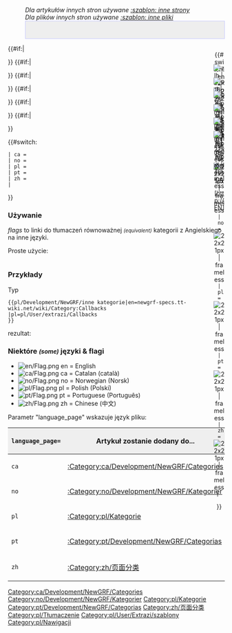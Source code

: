 <noinclude>
</noinclude><!--
--><noinclude>
:''Dla artykułów innych stron używane <!--[[:Template:Other languages]]-->[[Template:pl/Development/NewGRF/inne strony|:szablon: inne strony]]''
:''Dla plików innych stron używane <!--[[:Template:Other languages files]]-->[[Template:pl/Development/NewGRF/inne pliki|:szablon: inne pliki]]''</noinclude><includeonly><div style=" height: 40px; float: {{{float|right}}}; border: 1px solid #c7c8fe; background-color: #EEE;">
<div style=" height: 20px; width: 26px; float: right; text-align:center;"><!-- ======== Main page ===========
-->{{#switch: {{lc:{{{language_page|}}}}}
<!-- | en = [[File:en/Openttd.ico.png|link=Main Page| 22x21px | frameless]]--><!--
--> | en = [[File:en/Openttd.ico.png|link=http://newgrf-specs.tt-wiki.net/wiki/Main Page| 22x21px | frameless]]
 | ca = [[File:en/Openttd.ico.png|link=ca/Main Page| 22x21px | frameless]]
 | no = [[File:en/Openttd.ico.png|link=no/Main Page| 22x21px | frameless]]
 | pl = [[File:en/Openttd.ico.png|link=pl/Main Page| 22x21px | frameless]]
 | pt = [[File:en/Openttd.ico.png|link=pt/Main Page| 22x21px | frameless]]
 | zh = [[File:en/Openttd.ico.png|link=zh/Main Page| 22x21px | frameless]]
 | 
}}
</div><!--
-->{{#if:{{{zh|}}}|<div style=" height: 20px; width: 26px; float: right; text-align:center;">[[File:zh/Flag.png|link=:Category:{{{zh}}}/Zh | zh | 22x16px | frameless]]<br/>[[:Category:{{{zh}}}/Zh|ZH]]</div>}}<!--
-->{{#if:{{{pt|}}}|<div style=" height: 20px; width: 26px; float: right; text-align:center;">[[File:pt/Flag.png|link=:Category:{{{pt}}}/Pt | pt | 22x16px | frameless]]<br/>[[:Category:{{{pt}}}/Pt|PT]]</div>}}<!--
-->{{#if:{{{pl|}}}|<div style=" height: 20px; width: 26px; float: right; text-align:center;">[[File:pl/Flag.png|link=:Category:{{{pl}}}/Pl | pl | 22x16px | frameless]]<br/>[[:Category:{{{pl}}}/Pl|PL]]</div>}}<!--
-->{{#if:{{{no|}}}|<div style=" height: 20px; width: 26px; float: right; text-align:center;">[[File:no/Flag.png|link=:Category:{{{no}}}/No | no | 22x16px | frameless]]<br/>[[:Category:{{{no}}}/No|NO]]</div>}}<!--
-->{{#if:{{{ca|}}}|<div style=" height: 20px; width: 26px; float: right; text-align:center;">[[File:ca/Flag.png|link=:Category:{{{ca}}}/Ca | ca | 22x16px | frameless]]<br/>[[:Category:{{{ca}}}/Ca|CA]]</div>}}<!--
--><!--{{#if:{{{en|}}}|<div style=" height: 20px; width: 26px; float: right; text-align:center;">[[File:en/Flag.png|link=:Category:{{{en}}} | en | 22x16px | frameless]]<br/>[[:Category:{{{en}}}|EN]]--><!--
-->{{#if:{{{en|}}}|<div style=" height: 20px; width: 26px; float: right; text-align:center;">[[File:en/Flag.png|link=http://{{{en}}} | en | 22x16px | frameless]]<br/>[http://{{{en}}} EN]</div>}}<!--
-->
</div><!--Files
-->{{#switch: {{lc:{{{language_page|}}}}}
 | ca = [[Category:ca/Development/NewGRF/Categories]]
 | no = [[Category:no/Development/NewGRF/Kategorier]]
 | pl = [[Category:pl/Kategorie]]
 | pt = [[Category:pt/Development/NewGRF/Categorias]]
 | zh = [[Category:zh/页面分类]]
 | 
}}<!--
--></includeonly><noinclude>

===Używanie===
''flags'' to linki do tłumaczeń równoważnej <small>''(equivalent)''</small> kategorii z Angielskiego na inne języki.

Proste użycie:
<pre></pre>

===Przykłady===
Typ
<pre>{{pl/Development/NewGRF/inne kategorie|en=newgrf-specs.tt-wiki.net/wiki/Category:Callbacks
|pl=pl/User/extrazi/Callbacks
}}</pre>

rezultat:
{{pl/Development/NewGRF/inne kategorie|en=<!--Multiplayer-->newgrf-specs.tt-wiki.net/wiki/Category:Callbacks
|pl=pl/User/extrazi/Callbacks
}}
{{en/-}}

===Niektóre <small>''(some)''</small> języki & flagi===
*[[File:en/Flag.png]] en = English
*[[File:ca/Flag.png]] ca = Catalan (català)
*[[File:no/Flag.png]] no = Norwegian (Norsk)
*[[File:pl/Flag.png]] pl = Polish (Polski)
*[[File:pt/Flag.png]] pt = Portuguese (Português)
*[[File:zh/Flag.png]] zh = Chinese (中文)



Parametr "language_page" wskazuje język pliku:
{|border="2" width="auto" cellspacing="4" cellpadding="3" rules="all" style="margin:1em 1em 1em 0; border:solid 1px #AAAAAA;"
!width='46' style="background:#efefef;"|<code>language_page=</code>
!style="background:#efefef;"|Artykuł zostanie dodany do...
|-
|<code>ca</code>|| [[:Category:ca/Development/NewGRF/Categories]]
|-
|<code>no</code>|| [[:Category:no/Development/NewGRF/Kategorier]]
|-
|<code>pl</code>|| [[:Category:pl/Kategorie]]
|-
|<code>pt</code>|| [[:Category:pt/Development/NewGRF/Categorias]]
|-
|<code>zh</code>|| [[:Category:zh/页面分类]]
|}

<!--[[Category:Translation]][[Category:Templates]][[Category:Navigation]]-->[[Category:pl/Tłumaczenie]][[Category:pl/User/Extrazi/szablony]][[Category:pl/Nawigacji]]
</noinclude>